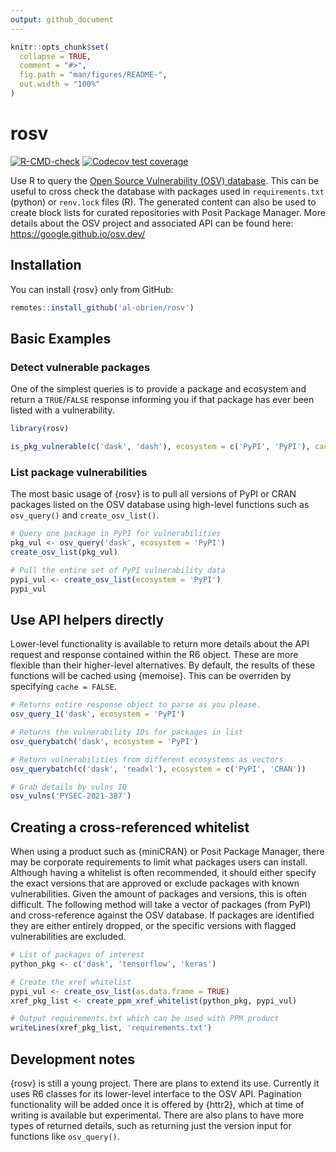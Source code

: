 ```yaml
---
output: github_document
---
```


<!-- README.md is generated from README.Rmd. Please edit that file -->

```r
knitr::opts_chunk$set(
  collapse = TRUE,
  comment = "#>",
  fig.path = "man/figures/README-",
  out.width = "100%"
)
```

# rosv

<!-- badges: start -->
[![R-CMD-check](https://github.com/al-obrien/rosv/actions/workflows/R-CMD-check.yaml/badge.svg)](https://github.com/al-obrien/rosv/actions/workflows/R-CMD-check.yaml)
[![Codecov test coverage](https://codecov.io/gh/al-obrien/rosv/branch/master/graph/badge.svg)](https://app.codecov.io/gh/al-obrien/rosv?branch=master)
<!-- badges: end -->

Use R to query the [Open Source Vulnerability (OSV) database](https://osv.dev/). This can be useful to 
cross check the database with packages used in `requirements.txt` (python) or `renv.lock` files (R).
The generated content can also be used to create block lists for curated repositories with Posit Package Manager. More details about the OSV project and associated API can be found here: [https://google.github.io/osv.dev/](https://google.github.io/osv.dev/)

## Installation

You can install {rosv} only from GitHub:
```r
remotes::install_github('al-obrien/rosv')
```


## Basic Examples

### Detect vulnerable packages

One of the simplest queries is to provide a package and ecosystem and return a `TRUE`/`FALSE` response 
informing you if that package has ever been listed with a vulnerability.

```r
library(rosv)

is_pkg_vulnerable(c('dask', 'dash'), ecosystem = c('PyPI', 'PyPI'), cache = TRUE)
```

### List package vulnerabilities

The most basic usage of {rosv} is to pull all versions of PyPI or CRAN packages listed 
on the OSV database using high-level functions such as `osv_query()` and `create_osv_list()`.

```r
# Query one package in PyPI for vulnerabilities
pkg_vul <- osv_query('dask', ecosystem = 'PyPI')
create_osv_list(pkg_vul)
```

```r
# Pull the entire set of PyPI vulnerability data
pypi_vul <- create_osv_list(ecosystem = 'PyPI')
pypi_vul
```


## Use API helpers directly
Lower-level functionality is available to return more details about the API request and response 
contained within the R6 object. These are more flexible than their higher-level alternatives. 
By default, the results of these functions will be cached using {memoise}. This can be overriden 
by specifying `cache = FALSE`.
```r
# Returns entire response object to parse as you please.
osv_query_1('dask', ecosystem = 'PyPI')

# Returns the vulnerability IDs for packages in list
osv_querybatch('dask', ecosystem = 'PyPI')

# Return vulnerabilities from different ecosystems as vectors
osv_querybatch(c('dask', 'readxl'), ecosystem = c('PyPI', 'CRAN'))

# Grab details by vulns ID
osv_vulns('PYSEC-2021-387')
```


## Creating a cross-referenced whitelist

When using a product such as {miniCRAN} or Posit Package Manager, there may be 
corporate requirements to limit what packages users can install. Although having a 
whitelist is often recommended, it should either specify the exact versions that are approved 
or exclude packages with known vulnerabilities. Given the amount of packages and versions, this 
is often difficult. The following method will take a vector of packages (from PyPI) and cross-reference against 
the OSV database. If packages are identified they are either entirely dropped, or the specific versions with flagged 
vulnerabilities are excluded.

```r
# List of packages of interest
python_pkg <- c('dask', 'tensorflow', 'keras')

# Create the xref whitelist
pypi_vul <- create_osv_list(as.data.frame = TRUE)
xref_pkg_list <- create_ppm_xref_whitelist(python_pkg, pypi_vul)

# Output requirements.txt which can be used with PPM product
writeLines(xref_pkg_list, 'requirements.txt')
```


## Development notes

{rosv} is still a young project. There are plans to extend its use. Currently it uses R6 
classes for its lower-level interface to the OSV API. Pagination functionality will be added 
once it is offered by {httr2}, which at time of writing is available but experimental.
There are also plans to have more types of returned details, such as returning just the version 
input for functions like `osv_query()`.
